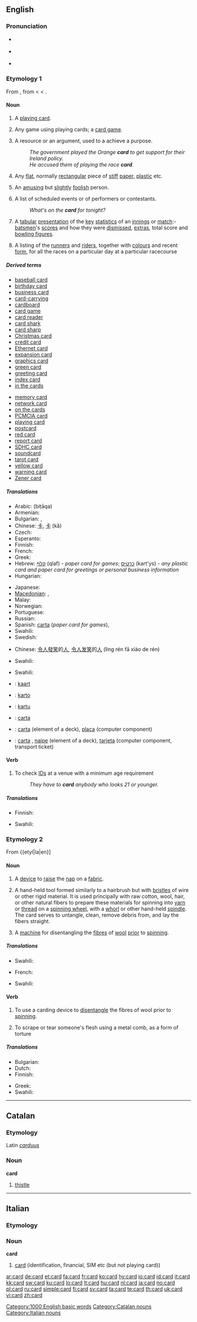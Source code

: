 {{wikipedia}}
==English==

===Pronunciation===
* {{IPA|/kɑːd/}} {{italbrac|[[RP]]}}
* {{a|US}} {{IPA|/kɑːrd/}}
* {{audio|en-us-card.ogg|Audio (US)}}
*: {{rhymes|ɑː(r)d}}

===Etymology 1===
From {{etyl|enm|en}} {{term|carde|lang=enm||playing card}}, from {{etyl|fro|en}} {{term|carte||lang=fro}} < {{etyl|la|en}} {{term|charta|lang=la}} < {{etyl|grc|en}} {{term|χάρτης||paper, papyrus|tr=chartēs|lang=grc|sc=polytonic}}.

====Noun====
{{en-noun|s|-}}

# A [[playing card]].
# {{context|in plural}} Any game using playing cards; a [[card game]].
# A resource or an argument, used to a achieve a purpose.
#: ''The government played the Orange '''card''' to get support for their Ireland policy.''
#: ''He accused them of playing the race '''card'''.''
# Any [[flat]], normally [[rectangular]] piece of [[stiff]] [[paper]], [[plastic]] etc.
# {{informal}} An [[amusing]] but [[slightly]] [[foolish]] person.
# A list of scheduled events or of performers or contestants.
#: ''What's on the '''card''' for tonight?''
# {{Cricket}} A [[tabular]] [[presentation]] of the [[key]] [[statistics]] of an [[innings]] or [[match]]:- [[batsman|batsmen]]'s [[score]]s and how they were [[dismissed]], [[extras]], total score and [[bowling figures]].
# {{horse racing}} A listing of the [[runner]]s and [[rider]]s, together with [[colour]]s and recent [[form]], for all the races on a particular day at a particular racecourse

=====Derived terms=====
{{rel-top|terms derived from ''card (noun)''}}
* [[baseball card]]
* [[birthday card]]
* [[business card]]
* [[card-carrying]]
* [[cardboard]]
* [[card game]]
* [[card reader]]
* [[card shark]]
* [[card sharp]]
* [[Christmas card]]
* [[credit card]]
* [[Ethernet card]]
* [[expansion card]]
* [[graphics card]]
* [[green card]]
* [[greeting card]]
* [[index card]]
* [[in the cards]]
{{rel-mid}}
* [[memory card]]
* [[network card]]
* [[on the cards]]
* [[PCMCIA card]]
* [[playing card]]
* [[postcard]]
* [[red card]]
* [[report card]]
* [[SDHC card]]
* [[soundcard]]
* [[tarot card]]<!-- capitalised? -->
* [[yellow card]]
* [[warning card]]
* [[Zener card]]
{{rel-bottom}}

=====Translations=====
{{trans-see|a playing card|playing card}}
{{trans-top|a flat, normally rectangular piece of stiff paper, plastic etc.}}
* Arabic: {{Arab|[[بطاقة]]}} (biṭāqa) {{f}}
* Armenian: {{t-|hy|քարտ|tr=k’art|sc=Armn|xs=Armenian}}
* Bulgarian: {{t|bg|карта|f|sc=Cyrl}},  {{t|bg|картичка|f|sc=Cyrl}}
* Chinese: [[卡]], [[卡]] (kǎ)
* Czech: {{t-|cs|karta|f}}
* Esperanto: {{t|eo|karto|xs=Esperanto}}
* Finnish: {{t+|fi|kortti}}
* French: {{t+|fr|carte|f}}
* Greek: {{t|el|κάρτα|f|tr=karta|sc=Grek}}
* Hebrew: [[קלף]] (qlaf) {{m}} - ''paper card for games''; [[כרטיס]] (kart'ys) {{m}} - ''any plastic card and paper card for greetings or personal business information''
* Hungarian: {{t+|hu|kártya}}
{{trans-mid}}
* Japanese: {{t+|ja|カード|tr=kādo|sc=Jpan}}
* [[Macedonian]]: {{t-|mk|карта|f|tr=kárta|sc=Cyrl|xs=Macedonian}},  {{t|mk|картичка|f|tr=kártička|sc=Cyrl|xs=Macedonian}}
* Malay: {{t+|ms|kad|xs=Malay}}
* Norwegian: {{t+|no|kort|n}}
* Portuguese: {{t+|pt|cartão|m}}
* Russian: {{t+|ru|карточка|f|tr=kártočka|sc=Cyrl}}
* Spanish: [[carta]] {{f}} (''paper card for games''),  {{t|es|tarjeta|f}}
* Swahili: {{t|sw|kadi|xs=Swahili}}
* Swedish: {{t+|sv|kort}}
{{trans-bottom}}

{{trans-top|(informal) An amusing person}}
* Chinese: [[令人]][[發笑]]的[[人]], [[令人]][[发笑]]的[[人]] (lìng rén fā xiào de rén)
{{trans-mid}}
* Swahili: {{t|sw|kadi|xs=Swahili}}
{{trans-bottom}}

{{trans-top|(cricket) A tabular presentation of the key statistics of an innings or match}}
* Swahili: {{t|sw|kadi|xs=Swahili}}
{{trans-mid}}
{{trans-bottom}}

{{checktrans-top}}
* {{ttbc|Dutch}}: [[kaart]] {{f}}
* {{ttbc|Ido}}: [[karto]]
* {{ttbc|Indonesian}}: [[kartu]]
{{checktrans-mid}}
* {{ttbc|Interlingua}}: [[carta]]
* {{ttbc|Portuguese}}: [[carta]] {{f}} (element of a deck), [[placa]] {{f}} (computer component)
* {{ttbc|Spanish}}: [[carta]] {{f}}, [[naipe]] {{m}} (element of a deck), [[tarjeta]] {{f}} (computer component, transport ticket)
{{checktrans-bottom}}

====Verb====
{{en-verb}}

# To check [[ID]]s at a venue with a minimum age requirement
#: ''They have to '''card''' anybody who looks 21 or younger.''

=====Translations=====
{{trans-top|to check ID's}}
* Finnish: {{t|fi|tarkistaa}} {{t|fi|henkilöllisyys}}
{{trans-mid}}
* Swahili: {{t|sw|kadi|xs=Swahili}}
{{trans-bottom}}

===Etymology 2===
From {{etyl|la|en}] {{term|carduus||lang=la|thistle}}

====Noun====
{{en-noun}}

# {{rare|textiles}} A [[device]] to [[raise]] the [[nap]] on a [[fabric]].
# A hand-held tool formed similarly to a hairbrush but with [[bristles]] of wire or other rigid material.  It is used principally with raw cotton, wool, hair, or other natural fibers to prepare these materials for spinning into [[yarn]] or [[thread]] on a [[spinning wheel]], with a [[whorl]] or other hand-held [[spindle]].  The card serves to untangle, clean, remove debris from, and lay the fibers straight.
# {{context|rare|textiles}} A [[machine]] for disentangling the [[fibre]]s of [[wool]] [[prior]] to [[spinning]].

=====Translations=====
{{trans-top|A device to raise the nap on a fabric}}
* Swahili: {{t|sw|kadi|xs=Swahili}}
{{trans-mid}}
{{trans-bottom}}
{{trans-top|A machine for disentagling the fibres of wool prior to spinning}}
* French: {{t+|fr|carde|f}}
{{trans-mid}}
* Swahili: {{t|sw|kadi|xs=Swahili}}
{{trans-bottom}}

====Verb====
{{en-verb}}

# {{textiles}} To use a carding device to [[disentangle]] the fibres of wool prior to [[spin]]ning.
# To scrape or tear someone's flesh using a metal comb, as a form of torture

=====Translations=====
{{trans-top|to use card device}}
* Bulgarian: {{t|bg|кардирам|sc=Cyrl}}
* Dutch: {{t|nl|kaarden}}
* Finnish: {{t|fi|karstata}}
{{trans-mid}}
* Greek: {{t|el|ξαίνω|tr=ksaino|sc=Grek}}
* Swahili: {{t|sw|kadi|xs=Swahili}}
{{trans-bottom}}

{{trans-top|to scrape or tear someone's flesh as a form of torture}}
{{trans-mid}}
{{trans-bottom}}

[[Category:1000 English basic words]]

----

==Catalan==

===Etymology===
Latin ''[[carduus]]''

===Noun===
'''card''' {{m}}

# [[thistle]]

[[Category:Catalan nouns]]

----

==Italian==

===Etymology===
{{etyl|en|it}}

===Noun===
'''card''' {{m|inv}}

# [[#English|card]] (identification, financial, SIM etc (but not playing card))

[[Category:Italian nouns]]

[[ar:card]]
[[de:card]]
[[et:card]]
[[fa:card]]
[[fr:card]]
[[ko:card]]
[[hy:card]]
[[io:card]]
[[id:card]]
[[it:card]]
[[kk:card]]
[[sw:card]]
[[ku:card]]
[[lo:card]]
[[lt:card]]
[[hu:card]]
[[nl:card]]
[[ja:card]]
[[no:card]]
[[pl:card]]
[[ru:card]]
[[simple:card]]
[[fi:card]]
[[sv:card]]
[[ta:card]]
[[te:card]]
[[th:card]]
[[uk:card]]
[[vi:card]]
[[zh:card]]